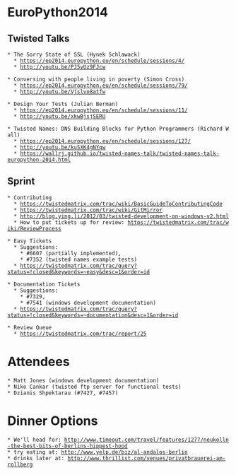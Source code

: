 = EuroPython2014 = 

== Twisted Talks ==
 * The Sorry State of SSL (Hynek Schlawack)
   * https://ep2014.europython.eu/en/schedule/sessions/4/
   * http://youtu.be/PJ5vUz9FJcw

 * Conversing with people living in poverty (Simon Cross)
   * https://ep2014.europython.eu/en/schedule/sessions/79/
   * http://youtu.be/Vjslvo8atfw

 * Design Your Tests (Julian Berman)
   * https://ep2014.europython.eu/en/schedule/sessions/11/
   * http://youtu.be/xkwBjsjSERU

 * Twisted Names: DNS Building Blocks for Python Programmers (Richard Wall)
   * https://ep2014.europython.eu/en/schedule/sessions/127/
   * http://youtu.be/kuSXK4gNYqw
   * https://wallrj.github.io/twisted-names-talk/twisted-names-talk-europython-2014.html


== Sprint ==

 * Contributing
   * https://twistedmatrix.com/trac/wiki/BasicGuideToContributingCode
   * https://twistedmatrix.com/trac/wiki/GitMirror
   * http://blog.ying.li/2012/03/twisted-development-on-windows-v2.html
   * How to put tickets up for review: https://twistedmatrix.com/trac/wiki/ReviewProcess

 * Easy Tickets
   * Suggestions: 
     * #6607 (partially implemented), 
     * #7352 (twisted names example tests)
   * https://twistedmatrix.com/trac/query?status=!closed&keywords=~easy&desc=1&order=id

 * Documentation Tickets
   * Suggestions: 
     * #7329,
     * #7541 (windows development documentation)
   * https://twistedmatrix.com/trac/query?status=!closed&keywords=~documentation&desc=1&order=id

 * Review Queue
   * https://twistedmatrix.com/trac/report/25

= Attendees = 
 * Matt Jones (windows development documentation)
 * Niko Cankar (twisted ftp server for functional tests)
 * Dzianis Shpektarau (#7427, #7457)

= Dinner Options =
 * We'll head for: http://www.timeout.com/travel/features/1277/neukolln-the-best-bits-of-berlins-hippest-hood
 * try eating at: http://www.yelp.de/biz/al-andalos-berlin
 * drinks later at: http://www.thrillist.com/venues/privatbrauerei-am-rollberg
